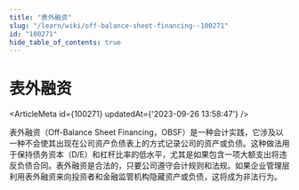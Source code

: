 ```yaml
---
title: "表外融资"
slug: "/learn/wiki/off-balance-sheet-financing--100271"
id: "100271"
hide_table_of_contents: true
---
```



# 表外融资

<ArticleMeta id={100271} updatedAt={'2023-09-26 13:58:47'} />
<div className='border-solid border-b border-t-0 my-4 border-[var(--ifm-color-gray-300)]' />

表外融资（Off-Balance Sheet Financing，OBSF）是一种会计实践，它涉及以一种不会使其出现在公司资产负债表上的方式记录公司的资产或负债。这种做法用于保持债务资本（D/E）和杠杆比率的低水平，尤其是如果包含一项大额支出将违反负债合同。表外融资是合法的，只要公司遵守会计规则和法规。如果企业管理层利用表外融资来向投资者和金融监管机构隐藏资产或负债，这将成为非法行为。
